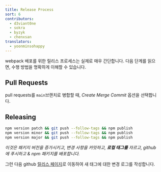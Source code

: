 ```yaml
---
title: Release Process
sort: 6
contributors:
  - d3viant0ne
  - sokra
  - byzyk
  - chenxsan
translators:
  - yoonminsohappy
---
```


webpack 배포를 위한 릴리스 프로세스는 실제로 매우 간단합니다. 다음 단계를 읽으면, 수행 방법을 명확하게 이해할 수 있습니다.

## Pull Requests

pull requests를 `main`브랜치로 병합할 때, _Create Merge Commit_ 옵션을 선택합니다.

## Releasing

```bash
npm version patch && git push --follow-tags && npm publish
npm version minor && git push --follow-tags && npm publish
npm version major && git push --follow-tags && npm publish
```

_이것은 패키지 버전을 증가시키고, 변경 사항을 커밋하고, **로컬 태그를** 자르고, github에 푸시하고 & npm 패키지를 배포합니다._

그런 다음 github [릴리스 페이지](https://github.com/webpack/webpack/releases)로 이동하여 새 태그에 대한 변경 로그를 작성합니다.